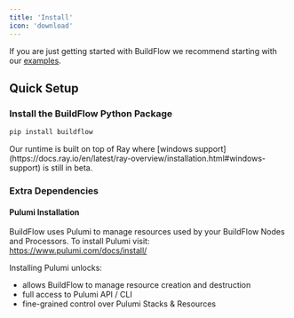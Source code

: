 ```yaml
---
title: 'Install'
icon: 'download'
---
```


If you are just getting started with BuildFlow we recommend starting with our [examples](/buildflow/examples).

## Quick Setup

### Install the BuildFlow Python Package

```bash
pip install buildflow
```

<Warning>
    Our runtime is built on top of Ray where [windows support](https://docs.ray.io/en/latest/ray-overview/installation.html#windows-support) is still in beta.
</Warning>

### Extra Dependencies

#### Pulumi Installation

BuildFlow uses Pulumi to manage resources used by your BuildFlow Nodes and Processors. To install Pulumi visit: https://www.pulumi.com/docs/install/

Installing Pulumi unlocks:
- allows BuildFlow to manage resource creation and destruction
- full access to Pulumi API / CLI
- fine-grained control over Pulumi Stacks & Resources
